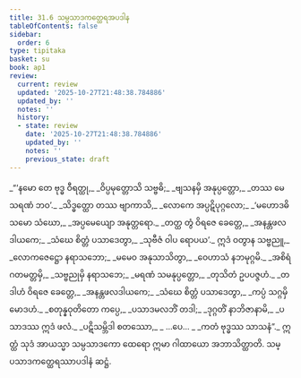 ```yaml
---
title: 31.6 သမ္ပသာဒကတ္ထေရအပဒါန
tableOfContents: false
sidebar:
  order: 6
type: tipitaka
basket: su
book: ap1
review:
  current: review
  updated: '2025-10-27T21:48:38.784886'
  updated_by: ''
  notes: ''
  history:
  - state: review
    date: '2025-10-27T21:48:38.784886'
    updated_by: ''
    notes: ''
    previous_state: draft
---
```



<ReviewStatus review={frontmatter.review} showDetails={true} />

<HypothesisAnnotation frontmatter={frontmatter} />

<DynamicBreadcrumb />

<Division number="24" book="ap1" e="ch" v="20" p="284">

<Paragraph number="3465" type="verses" book="ap1">
_“‘နမော တေ ဗုဒ္ဓ ဝီရတ္ထု,_  
_ဝိပ္ပမုတ္တောသိ သဗ္ဗဓိ;_  
_ဗျသနမှိ အနုပ္ပတ္တော,_  
_တဿ မေ သရဏံ ဘဝ’._  

</Paragraph>

</Division>
<Division number="25" book="ap1" e="ch" v="20" p="284">

<Paragraph number="3466" type="verses" book="ap1">
_သိဒ္ဓတ္ထော တဿ ဗျာကာသိ,_  
_လောကေ အပ္ပဋိပုဂ္ဂလော;_  
_‘မဟောဒဓိသမော သံဃော,_  
_အပ္ပမေယျော အနုတ္တရော._  

</Paragraph>

</Division>
<Division number="26" book="ap1" e="ch" v="20" p="284">

<Paragraph number="3467" type="verses" book="ap1">
_တတ္ထ တွံ ဝိရဇေ ခေတ္တေ,_  
_အနန္တဖလဒါယကေ;_  
_သံဃေ စိတ္တံ ပသာဒေတွာ,_  
_သုဗီဇံ ဝါပ ရောပယ’._  

</Paragraph>

</Division>
<Division number="27" book="ap1" e="ch" v="20" p="285">

<Paragraph number="3468" type="verses" book="ap1">
ဣဒံ ဝတွာန သဗ္ဗညူ,_  
_လောကဇေဋ္ဌော နရာသဘော;_  
_မမေဝ အနုသာသိတွာ,_  
_ဝေဟာသံ နဘမုဂ္ဂမိ._  

</Paragraph>

</Division>
<Division number="28" book="ap1" e="ch" v="20" p="285">

<Paragraph number="3469" type="verses" book="ap1">
_အစိရံ ဂတမတ္တမှိ,_  
_သဗ္ဗညုမှိ နရာသဘေ;_  
_မရဏံ သမနုပ္ပတ္တော,_  
_တုသိတံ ဥပပဇ္ဇဟံ._  

</Paragraph>

</Division>
<Division number="29" book="ap1" e="ch" v="20" p="285">

<Paragraph number="3470" type="verses" book="ap1">
_တဒါဟံ ဝိရဇေ ခေတ္တေ,_  
_အနန္တဖလဒါယကေ;_  
_သံဃေ စိတ္တံ ပသာဒေတွာ,_  
_ကပ္ပံ သဂ္ဂမှိ မောဒဟံ._  

</Paragraph>

</Division>
<Division number="30" book="ap1" e="ch" v="20" p="285">

<Paragraph number="3471" type="verses" book="ap1">
_စတုန္နဝုတိတော ကပ္ပေ,_  
_ပသာဒမလဘိံ တဒါ;_  
_ဒုဂ္ဂတိံ နာဘိဇာနာမိ,_  
_ပသာဒဿ ဣဒံ ဖလံ._  

</Paragraph>

</Division>
<Division number="31" book="ap1" e="ch" v="20" p="285">

<Paragraph number="3472" type="verses" book="ap1">
_ပဋိသမ္ဘိဒါ စတဿော,_  
_ …ပေ… _  
_ကတံ ဗုဒ္ဓဿ သာသနံ”._  

</Paragraph>

<Paragraph number="3473" book="ap1">
ဣတ္ထံ သုဒံ အာယသ္မာ သမ္ပသာဒကော ထေရော ဣမာ ဂါထာယော အဘာသိတ္ထာတိ.

</Paragraph>
</Division>

<Paragraph number="3474" type="center" book="ap1">
သမ္ပသာဒကတ္ထေရဿာပဒါနံ ဆဋ္ဌံ.
</Paragraph>